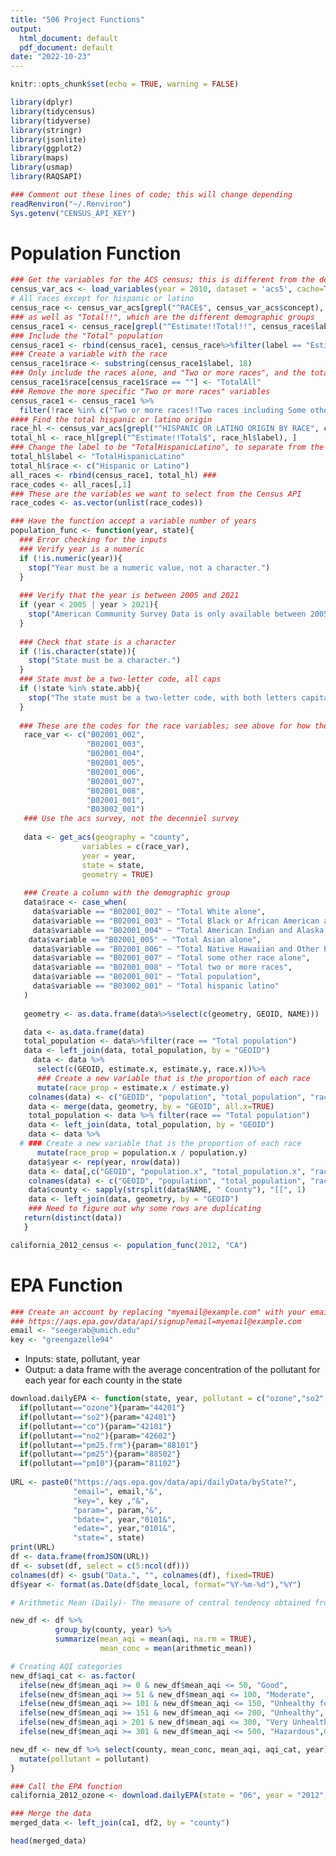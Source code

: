 ```yaml
---
title: "506 Project Functions"
output:
  html_document: default
  pdf_document: default
date: "2022-10-23"
---
```


```r
knitr::opts_chunk$set(echo = TRUE, warning = FALSE)
```

```r
library(dplyr)
library(tidycensus)
library(tidyverse)
library(stringr)
library(jsonlite)
library(ggplot2) 
library(maps)
library(usmap)
library(RAQSAPI)
```

```r
### Comment out these lines of code; this will change depending 
readRenviron("~/.Renviron")
Sys.getenv("CENSUS_API_KEY")
```

# Population Function

```r
### Get the variables for the ACS census; this is different from the decenniel data
census_var_acs <- load_variables(year = 2010, dataset = 'acs5', cache=T)
# All races except for hispanic or latino
census_race <- census_var_acs[grepl("^RACE$", census_var_acs$concept), ]
### as well as "Total!!", which are the different demographic groups
census_race1 <- census_race[grepl("^Estimate!!Total!!", census_race$label), ]
### Include the "Total" population
census_race1 <- rbind(census_race1, census_race%>%filter(label == "Estimate!!Total")) ###
### Create a variable with the race
census_race1$race <- substring(census_race1$label, 18)
### Only include the races alone, and "Two or more races", and the total
census_race1$race[census_race1$race == ""] <- "TotalAll"
### Remove the more specific "Two or more races" variables
census_race1 <- census_race1 %>%
  filter(!race %in% c("Two or more races!!Two races including Some other race", "Two or more races!!Two races excluding Some other race, and three or more races"))
#### Find the total hispanic or latino origin
race_hl <- census_var_acs[grepl("^HISPANIC OR LATINO ORIGIN BY RACE", census_var_acs$concept), ]
total_hl <- race_hl[grepl("^Estimate!!Total$", race_hl$label), ]
### Change the label to be "TotalHispanicLatino", to separate from the total population
total_hl$label <- "TotalHispanicLatino"
total_hl$race <- c("Hispanic or Latino")
all_races <- rbind(census_race1, total_hl) ### 
race_codes <- all_races[,1]
### These are the variables we want to select from the Census API 
race_codes <- as.vector(unlist(race_codes))
```


```r
### Have the function accept a variable number of years
population_func <- function(year, state){
  ### Error checking for the inputs 
  ### Verify year is a numeric
  if (!is.numeric(year)){
    stop("Year must be a numeric value, not a character.")
  }
  
  ### Verify that the year is between 2005 and 2021
  if (year < 2005 | year > 2021){
    stop("American Community Survey Data is only available between 2005 and 2020.")
  }
  
  ### Check that state is a character
  if (!is.character(state)){
    stop("State must be a character.")
  }
  ### State must be a two-letter code, all caps
  if (!state %in% state.abb){
    stop("The state must be a two-letter code, with both letters capitalized.")
  }
  
  ### These are the codes for the race variables; see above for how they were extracted from all variables
   race_var <- c("B02001_002",
                 "B02001_003",
                 "B02001_004",
                 "B02001_005",
                 "B02001_006",
                 "B02001_007",
                 "B02001_008",
                 "B02001_001",
                 "B03002_001")
   ### Use the acs survey, not the decenniel survey
   
   data <- get_acs(geography = "county", 
                variables = c(race_var), 
                year = year, 
                state = state,
                geometry = TRUE)
 
   ### Create a column with the demographic group
   data$race <- case_when(
     data$variable == "B02001_002" ~ "Total White alone",
     data$variable == "B02001_003" ~ "Total Black or African American alone",
     data$variable == "B02001_004" ~ "Total American Indian and Alaska Native alone",
    data$variable == "B02001_005" ~ "Total Asian alone",
     data$variable == "B02001_006" ~ "Total Native Hawaiian and Other Pacific Islander alone",
     data$variable == "B02001_007" ~ "Total some other race alone",
     data$variable == "B02001_008" ~ "Total two or more races",
     data$variable == "B02001_001" ~ "Total population",
     data$variable == "B03002_001" ~ "Total hispanic latino"
   )
   
   geometry <- as.data.frame(data%>%select(c(geometry, GEOID, NAME)))

   data <- as.data.frame(data)
   total_population <- data%>%filter(race == "Total population")
   data <- left_join(data, total_population, by = "GEOID")
     data <- data %>%
      select(c(GEOID, estimate.x, estimate.y, race.x))%>%
      ### Create a new variable that is the proportion of each race
      mutate(race_prop = estimate.x / estimate.y)
    colnames(data) <- c("GEOID", "population", "total_population", "race", "race_proportion")
    data <- merge(data, geometry, by = "GEOID", all.x=TRUE)
    total_population <- data %>% filter(race == "Total population")
    data <- left_join(data, total_population, by = "GEOID")
    data <- data %>% 
  # ### Create a new variable that is the proportion of each race
      mutate(race_prop = population.x / population.y)
    data$year <- rep(year, nrow(data)) 
    data <- data[,c("GEOID", "population.x", "total_population.x", "race.x", "race_proportion.x", "NAME.x", "year")] # take out geometry.x
    colnames(data) <- c("GEOID", "population", "total_population", "race", "race_proportion", "NAME", "year")
    data$county <- sapply(strsplit(data$NAME, " County"), "[[", 1)
    data <- left_join(data, geometry, by = "GEOID")
    ### Need to figure out why some rows are duplicating
   return(distinct(data))
   }

```

```r
california_2012_census <- population_func(2012, "CA")
```

# EPA Function

```r
### Create an account by replacing "myemail@example.com" with your email:
### https://aqs.epa.gov/data/api/signup?email=myemail@example.com
email <- "seegerab@umich.edu"
key <- "greengazelle94"
```


- Inputs: state, pollutant, year
- Output: a data frame with the average concentration of the pollutant for each year for each county in the state 

```r
download.dailyEPA <- function(state, year, pollutant = c("ozone","so2","co","no2","pm25.frm","pm25","pm10")){
  if(pollutant=="ozone"){param="44201"}
  if(pollutant=="so2"){param="42401"}
  if(pollutant=="co"){param="42101"}
  if(pollutant=="no2"){param="42602"}
  if(pollutant=="pm25.frm"){param="88101"}
  if(pollutant=="pm25"){param="88502"}
  if(pollutant=="pm10"){param="81102"}
  
URL <- paste0("https://aqs.epa.gov/data/api/dailyData/byState?",
              "email=", email,"&",
              "key=", key ,"&", 
              "param=", param,"&", 
              "bdate=", year,"0101&",
              "edate=", year,"0101&",
              "state=", state)
print(URL)
df <- data.frame(fromJSON(URL))
df <- subset(df, select = c(5:ncol(df)))
colnames(df) <- gsub("Data.", "", colnames(df), fixed=TRUE)
df$year <- format(as.Date(df$date_local, format="%Y-%m-%d"),"%Y")

# Arithmetic Mean (Daily)- The measure of central tendency obtained from the sum of the observed pollutant data values in the daily data set divided by the number of values that comprise the sum for the daily data set. 

new_df <- df %>% 
          group_by(county, year) %>% 
          summarize(mean_aqi = mean(aqi, na.rm = TRUE),
                    mean_conc = mean(arithmetic_mean))

# Creating AQI categories
new_df$aqi_cat <- as.factor(
  ifelse(new_df$mean_aqi >= 0 & new_df$mean_aqi <= 50, "Good",
  ifelse(new_df$mean_aqi >= 51 & new_df$mean_aqi <= 100, "Moderate", 
  ifelse(new_df$mean_aqi >= 101 & new_df$mean_aqi <= 150, "Unhealthy for Sensitive Groups", 
  ifelse(new_df$mean_aqi >= 151 & new_df$mean_aqi <= 200, "Unhealthy", 
  ifelse(new_df$mean_aqi > 201 & new_df$mean_aqi <= 300, "Very Unhealthy", 
  ifelse(new_df$mean_aqi >= 301 & new_df$mean_aqi <= 500, "Hazardous",0)))))))

new_df <- new_df %>% select(county, mean_conc, mean_aqi, aqi_cat, year)%>%
  mutate(pollutant = pollutant)
}
```

```r
### Call the EPA function 
california_2012_ozone <- download.dailyEPA(state = "06", year = "2012", pollutant = "ozone")
```

```r
### Merge the data
merged_data <- left_join(ca1, df2, by = "county")
```

```r
head(merged_data)
```


 